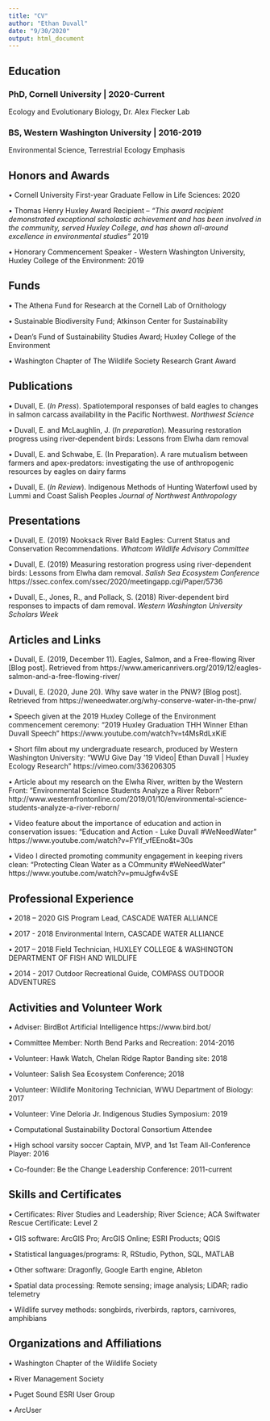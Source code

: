 ```yaml
---
title: "CV"
author: "Ethan Duvall"
date: "9/30/2020"
output: html_document
---
```


## **Education**

### PhD, Cornell University | 2020-Current
Ecology and Evolutionary Biology, Dr. Alex Flecker Lab

### BS, Western Washington University | 2016-2019
Environmental Science, Terrestrial Ecology Emphasis 


## **Honors and Awards**

• Cornell University First-year Graduate Fellow in Life Sciences: 2020
 
• Thomas Henry Huxley Award Recipient – *"This award recipient demonstrated exceptional scholastic achievement and has been involved in the community, served Huxley College, and has shown all-around excellence in environmental studies”* 2019

• Honorary Commencement Speaker - Western Washington University, Huxley College of the Environment: 2019


## **Funds**

• The Athena Fund for Research at the Cornell Lab of Ornithology

• Sustainable Biodiversity Fund; Atkinson Center for Sustainability

• Dean’s Fund of Sustainability Studies Award; Huxley College of the Environment

• Washington Chapter of The Wildlife Society Research Grant Award 


## **Publications** 

•	Duvall, E. (*In Press*). Spatiotemporal responses of bald eagles to changes in salmon carcass availability in the Pacific Northwest. *Northwest Science*

•	Duvall, E. and McLaughlin, J. (*In preparation*). Measuring restoration progress using river-dependent 
birds: Lessons from Elwha dam removal

• Duvall, E. and Schwabe, E. (In Preparation). A rare mutualism between farmers and apex-predators: investigating the use of anthropogenic resources by eagles on dairy farms

•	Duvall, E. (*In Review*). Indigenous Methods of Hunting Waterfowl used by Lummi and Coast Salish Peoples *Journal of Northwest Anthropology*


## **Presentations**

•	Duvall, E. (2019) Nooksack River Bald Eagles: Current Status and Conservation Recommendations. *Whatcom Wildlife Advisory Committee*

•	Duvall, E. (2019) Measuring restoration progress using river-dependent birds: Lessons from Elwha dam removal. *Salish Sea Ecosystem Conference* https://ssec.confex.com/ssec/2020/meetingapp.cgi/Paper/5736

•	Duvall, E., Jones, R., and Pollack, S. (2018) River-dependent bird responses to impacts of dam removal. *Western Washington University Scholars Week*


## **Articles and Links**

•	Duvall, E. (2019, December 11). Eagles, Salmon, and a Free-flowing River [Blog post]. Retrieved from 
https://www.americanrivers.org/2019/12/eagles-salmon-and-a-free-flowing-river/

•	Duvall, E. (2020, June 20). Why save water in the PNW? [Blog post]. Retrieved from https://weneedwater.org/why-conserve-water-in-the-pnw/

•	Speech given at the 2019 Huxley College of the Environment commencement ceremony:
“2019 Huxley Graduation THH Winner Ethan Duvall Speech”
https://www.youtube.com/watch?v=t4MsRdLxKiE

•	Short film about my undergraduate research, produced by Western Washington University:
“WWU Give Day ’19 Video| Ethan Duvall | Huxley Ecology Research”
	https://vimeo.com/336206305

•	Article about my research on the Elwha River, written by the Western Front:
“Environmental Science Students Analyze a River Reborn”
http://www.westernfrontonline.com/2019/01/10/environmental-science-students-analyze-a-river-reborn/

•	Video feature about the importance of education and action in conservation issues:
"Education and Action - Luke Duvall #WeNeedWater"
https://www.youtube.com/watch?v=FYlf_vfEEno&t=30s

•	Video I directed promoting community engagement in keeping rivers clean:
"Protecting Clean Water as a COmmunity #WeNeedWater"
https://www.youtube.com/watch?v=pmuJgfw4vSE

## **Professional Experience**

•	2018 – 2020
GIS Program Lead, CASCADE WATER ALLIANCE

•	2017 - 2018 
Environmental Intern, CASCADE WATER ALLIANCE

•	2017 – 2018 
Field Technician, HUXLEY COLLEGE & WASHINGTON DEPARTMENT OF FISH AND WILDLIFE

•	2014 - 2017 
Outdoor Recreational Guide, COMPASS OUTDOOR ADVENTURES


## **Activities and Volunteer Work**

• Adviser: BirdBot Artificial Intelligence https://www.bird.bot/

• Committee Member: North Bend Parks and Recreation: 2014-2016

•	Volunteer: Hawk Watch, Chelan Ridge Raptor Banding site: 2018

•	Volunteer: Salish Sea Ecosystem Conference; 2018

•	Volunteer: Wildlife Monitoring Technician, WWU Department of Biology: 2017

•	Volunteer: Vine Deloria Jr. Indigenous Studies Symposium: 2019

•	Computational Sustainability Doctoral Consortium Attendee

•	High school varsity soccer Captain, MVP, and 1st Team All-Conference Player: 2016 

• Co-founder: Be the Change Leadership Conference: 2011-current


## **Skills and Certificates**

•	Certificates: River Studies and Leadership; River Science; ACA Swiftwater Rescue Certificate: Level 2 

• GIS software: ArcGIS Pro; ArcGIS Online; ESRI Products; QGIS

• Statistical languages/programs: R, RStudio, Python, SQL, MATLAB

• Other software: Dragonfly, Google Earth engine, Ableton 

• Spatial data processing: Remote sensing; image analysis; LiDAR; radio telemetry

• Wildlife survey methods: songbirds, riverbirds, raptors, carnivores, amphibians


## **Organizations and Affiliations**

•	Washington Chapter of the Wildlife Society

•	River Management Society

•	Puget Sound ESRI User Group

•	ArcUser




